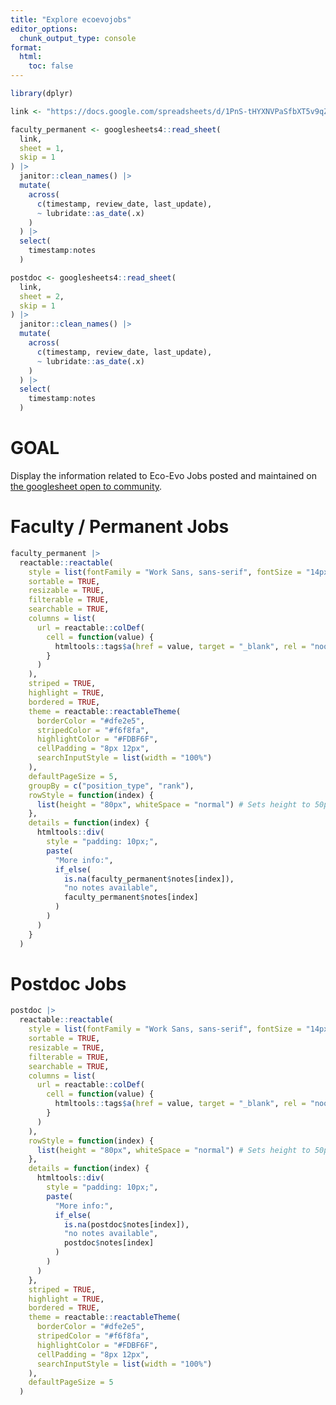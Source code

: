 ```yaml
---
title: "Explore ecoevojobs"
editor_options: 
  chunk_output_type: console
format:
  html:
    toc: false
---
```


```r
library(dplyr)

link <- "https://docs.google.com/spreadsheets/d/1PnS-tHYXNVPaSfbXT5v9qZl0T7QHH4AtwoyIJSRQ5a0/edit?gid=76501376#gid=76501376"

faculty_permanent <- googlesheets4::read_sheet(
  link,
  sheet = 1,
  skip = 1
) |> 
  janitor::clean_names() |> 
  mutate(
    across(
      c(timestamp, review_date, last_update),
      ~ lubridate::as_date(.x)
    )
  ) |> 
  select(
    timestamp:notes
  )

postdoc <- googlesheets4::read_sheet(
  link,
  sheet = 2,
  skip = 1
) |> 
  janitor::clean_names() |> 
  mutate(
    across(
      c(timestamp, review_date, last_update),
      ~ lubridate::as_date(.x)
    )
  ) |> 
  select(
    timestamp:notes
  )

```

# GOAL

Display the information related to Eco-Evo Jobs posted and maintained
on [the googlesheet open to community](`r link`).


# Faculty / Permanent Jobs

```r
faculty_permanent |> 
  reactable::reactable(
    style = list(fontFamily = "Work Sans, sans-serif", fontSize = "14px"),
    sortable = TRUE,
    resizable = TRUE,
    filterable = TRUE,
    searchable = TRUE,
    columns = list(
      url = reactable::colDef(
        cell = function(value) {
          htmltools::tags$a(href = value, target = "_blank", rel = "noopener noreferrer", value)
        }
      )
    ),
    striped = TRUE,
    highlight = TRUE,
    bordered = TRUE,
    theme = reactable::reactableTheme(
      borderColor = "#dfe2e5",
      stripedColor = "#f6f8fa",
      highlightColor = "#FDBF6F",
      cellPadding = "8px 12px",
      searchInputStyle = list(width = "100%")
    ),
    defaultPageSize = 5,
    groupBy = c("position_type", "rank"),
    rowStyle = function(index) {
      list(height = "80px", whiteSpace = "normal") # Sets height to 50px for all rows
    },
    details = function(index) {
      htmltools::div(
        style = "padding: 10px;",
        paste(
          "More info:", 
          if_else(
            is.na(faculty_permanent$notes[index]),
            "no notes available",
            faculty_permanent$notes[index]
          )
        )
      )
    }
  )
```

# Postdoc Jobs

```r
postdoc |> 
  reactable::reactable(
    style = list(fontFamily = "Work Sans, sans-serif", fontSize = "14px"),
    sortable = TRUE,
    resizable = TRUE,
    filterable = TRUE,
    searchable = TRUE,
    columns = list(
      url = reactable::colDef(
        cell = function(value) {
          htmltools::tags$a(href = value, target = "_blank", rel = "noopener noreferrer", value)
        }
      )
    ),
    rowStyle = function(index) {
      list(height = "80px", whiteSpace = "normal") # Sets height to 50px for all rows
    },
    details = function(index) {
      htmltools::div(
        style = "padding: 10px;",
        paste(
          "More info:", 
          if_else(
            is.na(postdoc$notes[index]),
            "no notes available",
            postdoc$notes[index]
          )
        )
      )
    },
    striped = TRUE,
    highlight = TRUE,
    bordered = TRUE,
    theme = reactable::reactableTheme(
      borderColor = "#dfe2e5",
      stripedColor = "#f6f8fa",
      highlightColor = "#FDBF6F",
      cellPadding = "8px 12px",
      searchInputStyle = list(width = "100%")
    ),
    defaultPageSize = 5
  )
```

